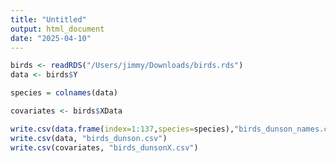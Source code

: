 ```yaml
---
title: "Untitled"
output: html_document
date: "2025-04-10"
---
```


```r
birds <- readRDS("/Users/jimmy/Downloads/birds.rds")
data <- birds$Y
```

```r
species = colnames(data)
```


```r
covariates <- birds$XData
```


```r
write.csv(data.frame(index=1:137,species=species),"birds_dunson_names.csv")
write.csv(data, "birds_dunson.csv")
write.csv(covariates, "birds_dunsonX.csv")
```